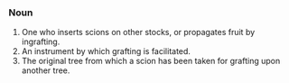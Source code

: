 ===Noun===
#One who inserts scions on other stocks, or propagates fruit by ingrafting.
#An instrument by which grafting is facilitated.
#The original tree from which a scion has been taken for grafting upon another tree.